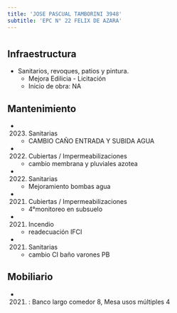 ```yaml
---
title: 'JOSE PASCUAL TAMBORINI 3948'
subtitle: 'EPC N° 22 FELIX DE AZARA'
---
```


#
## Infraestructura

* Sanitarios, revoques, patios y pintura. 
    + Mejora Edilicia - Licitación 
    + Inicio de obra: NA 






## Mantenimiento

*  (2023) Sanitarias 
    + CAMBIO CAÑO ENTRADA Y SUBIDA AGUA

*  (2022) Cubiertas / Impermeabilizaciones 
    + cambio membrana y pluviales azotea

*  (2022) Sanitarias 
    + Mejoramiento bombas agua

*  (2021) Cubiertas / Impermeabilizaciones 
    + 4°monitoreo en subsuelo

*  (2021) Incendio 
    + readecuación IFCI

*  (2021) Sanitarias 
    + cambio CI baño varones PB





## Mobiliario

*  (2021) : Banco largo comedor 8, Mesa usos múltiples 4 



